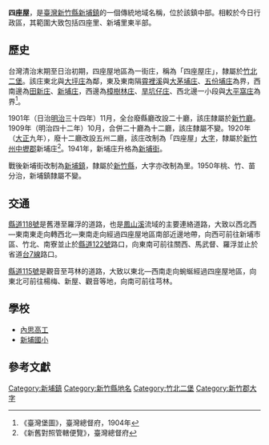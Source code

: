 {{noteTA　
|1 = zh-cn:庄; zh-hk:庄; zh-tw:庄;
}}
'''四座屋'''，是[[臺灣|臺灣]][[新竹縣|新竹縣]][[新埔鎮|新埔鎮]]的一個傳統地域名稱，位於該鎮中部。相較於今日行政區，其範圍大致包括四座里、新埔里東半部。

==歷史==
台灣清治末期至日治初期，四座屋地區為一街庄，稱為「四座屋庄」，隸屬於[[竹北二堡|竹北二堡]]。該庄東北與[[大坪_(新竹縣新埔鎮)|大坪庄]]為鄰，東及東南隔[[霄裡溪|霄裡溪]]與[[大茅埔_(新竹縣)|大茅埔庄]]、[[五分埔_(新竹縣)|五份埔庄]]為界，西南邊為[[田新庄|田新庄]]、[[新埔_(新竹縣大字)|新埔庄]]，西邊為[[樟樹林_(新竹縣)|樟樹林庄]]、[[旱坑仔庄|旱坑仔庄]]、西北邊一小段與[[大平窩庄|大平窩庄]]為界<ref>《臺灣堡圖》，臺灣總督府，1904年</ref>。

1901年（日治[[明治|明治]]三十四年）11月，全台廢縣廳改設二十廳，該庄隸屬於[[新竹廳|新竹廳]]。1909年（明治四十二年）10月，合併二十廳為十二廳，該庄隸屬不變。1920年（[[大正|大正]]九年），廢十二廳改設五州二廳，該庄改制為「四座屋」[[大字|大字]]，隸屬於[[新竹州|新竹州]][[中壢郡|中壢郡]]新埔庄<ref>《新舊對照管轄便覽》，臺灣總督府</ref>。1941年，新埔庄升格為[[新埔街|新埔街]]。

戰後新埔街改制為[[新埔鎮|新埔鎮]]，隸屬於[[新竹縣|新竹縣]]，大字亦改制為里。1950年桃、竹、苗分治，新埔鎮隸屬不變。

==交通==
[[縣道118號|縣道118號]]是舊港至羅浮的道路，也是[[鳳山溪|鳳山溪]]流域的主要連絡道路，大致以西北西—東南東走向轉西北—東南走向經過四座屋地區南部近邊地帶，向西可前往新埔市區、竹北、南寮並止於[[縣道122號|縣道122號]]路口，向東南可前往關西、馬武督、羅浮並止於省道[[台7線|台7線]]路口。

[[縣道115號|縣道115號]]是觀音至芎林的道路，大致以東北—西南走向蜿蜒經過四座屋地區，向東北可前往楊梅、新屋、觀音等地，向南可前往芎林。

==學校==
*[[內思高工|內思高工]]
*[[新埔國小|新埔國小]]

==參考文獻==
{{reflist}}

{{新竹郡}}

[[Category:新埔鎮|Category:新埔鎮]]
[[Category:新竹縣地名|Category:新竹縣地名]]
[[Category:竹北二堡|Category:竹北二堡]]
[[Category:新竹郡大字|Category:新竹郡大字]]